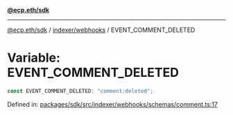 [**@ecp.eth/sdk**](../../../index.mdx)

***

[@ecp.eth/sdk](/sdk-reference/index.mdx) / [indexer/webhooks](/sdk-reference/indexer/webhooks/index.mdx) / EVENT\_COMMENT\_DELETED

# Variable: EVENT\_COMMENT\_DELETED

```ts
const EVENT_COMMENT_DELETED: "comment:deleted";
```

Defined in: [packages/sdk/src/indexer/webhooks/schemas/comment.ts:17](https://github.com/ecp-eth/comments-monorepo/blob/main/packages/sdk/src/indexer/webhooks/schemas/comment.ts#L17)
